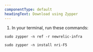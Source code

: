 ```yaml
---
componentType: default
headingText: Download using Zypper
---
```


1. In your terminal, run these commands:

```shell
sudo zypper -n ref -r newrelic-infra
```

```shell
sudo zypper -n install nri-F5
```